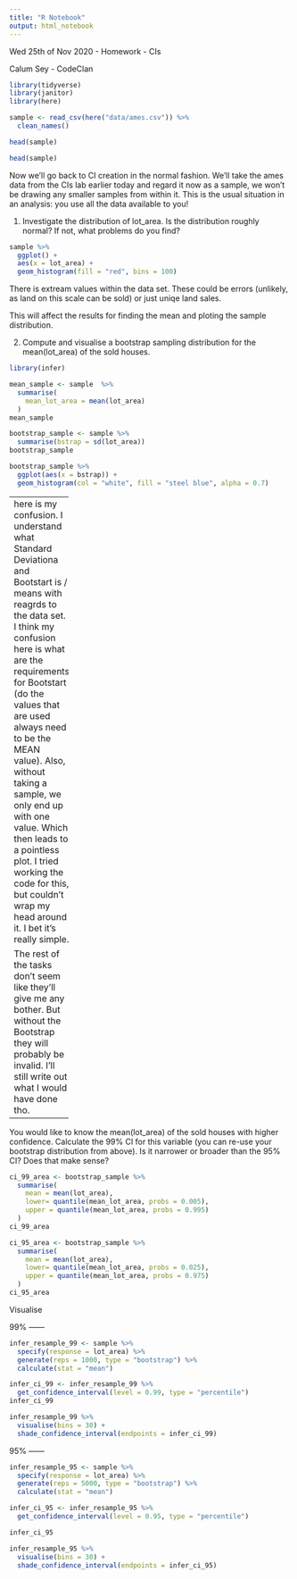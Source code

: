```yaml
---
title: "R Notebook"
output: html_notebook
---
```


Wed 25th of Nov 2020 - Homework - CIs

Calum Sey - CodeClan 

```r
library(tidyverse)
library(janitor)
library(here)
```
```r
sample <- read_csv(here("data/ames.csv")) %>% 
  clean_names()
```


```r
head(sample)
```

```r
head(sample)
```
Now we’ll go back to CI creation in the normal fashion. We’ll take the ames data from the CIs lab earlier today and regard it now as a sample, we won’t be drawing any smaller samples from within it. This is the usual situation in an analysis: you use all the data available to you!

1. Investigate the distribution of lot_area. Is the distribution roughly normal? If not, what problems do you find?

```r
sample %>% 
  ggplot() +
  aes(x = lot_area) +
  geom_histogram(fill = "red", bins = 100)
```

There is extream values within the data set. These could be errors (unlikely, as land on this scale can be sold) or just uniqe land sales.

This will affect the results for finding the mean and ploting the sample distribution.


2. Compute and visualise a bootstrap sampling distribution for the mean(lot_area) of the sold houses.

```r
library(infer)
```

```r
mean_sample <- sample  %>%
  summarise(
    mean_lot_area = mean(lot_area)
  )
mean_sample
```
```r
bootstrap_sample <- sample %>%
  summarise(bstrap = sd(lot_area))
bootstrap_sample
```

```r
bootstrap_sample %>%
  ggplot(aes(x = bstrap)) +
  geom_histogram(col = "white", fill = "steel blue", alpha = 0.7)
```

--------------
here is my confusion. I understand what Standard Deviationa and Bootstart is / means with reagrds to the data set. I think my confusion here is what are the requirements for Bootstart (do the values that are used always need to be the MEAN value). Also, without taking a sample, we only end up with one value. Which then leads to a pointless plot. I tried working the code for this, but couldn't wrap my head around it. I bet it's really simple.

The rest of the tasks don't seem like they'll give me any bother. But without the Bootstrap they will probably be invalid. I'll still write out what I would have done tho.
--------------


You would like to know the mean(lot_area) of the sold houses with higher confidence. Calculate the 99% CI for this variable (you can re-use your bootstrap distribution from above). Is it narrower or broader than the 95% CI? Does that make sense?


```r
ci_99_area <- bootstrap_sample %>% 
  summarise(
    mean = mean(lot_area),
    lower= quantile(mean_lot_area, probs = 0.005),
    upper = quantile(mean_lot_area, probs = 0.995)
  )
ci_99_area
```

```r
ci_95_area <- bootstrap_sample %>% 
  summarise(
    mean = mean(lot_area),
    lower= quantile(mean_lot_area, probs = 0.025),
    upper = quantile(mean_lot_area, probs = 0.975)
  )
ci_95_area
```

Visualise

99% ------

```r
infer_resample_99 <- sample %>%
  specify(response = lot_area) %>%
  generate(reps = 1000, type = "bootstrap") %>%
  calculate(stat = "mean")
```


```r
infer_ci_99 <- infer_resample_99 %>%
  get_confidence_interval(level = 0.99, type = "percentile")
infer_ci_99
```


```r
infer_resample_99 %>%
  visualise(bins = 30) +
  shade_confidence_interval(endpoints = infer_ci_99)
```


95% ------

```r
infer_resample_95 <- sample %>%
  specify(response = lot_area) %>%
  generate(reps = 5000, type = "bootstrap") %>%
  calculate(stat = "mean")
```


```r
infer_ci_95 <- infer_resample_95 %>%
  get_confidence_interval(level = 0.95, type = "percentile")

infer_ci_95
```


```r
infer_resample_95 %>%
  visualise(bins = 30) +
  shade_confidence_interval(endpoints = infer_ci_95)
```


